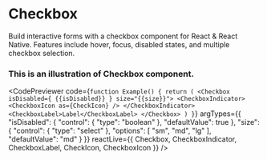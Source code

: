 
# Checkbox
Build interactive forms with a checkbox component for React & React Native. Features include hover, focus, disabled states, and multiple checkbox selection.
### This is an illustration of Checkbox component.
<CodePreviewer
  code={`function Example() {
  return (
    <Checkbox isDisabled={ {{isDisabled}} } size="{{size}}">
        <CheckboxIndicator>
            <CheckboxIcon as={CheckIcon} />
        </CheckboxIndicator>
        <CheckboxLabel>Label</CheckboxLabel>
    </Checkbox>
  )
}`}
  argTypes={{
  "isDisabled": {
    "control": {
      "type": "boolean"
    },
    "defaultValue": true
  },
  "size": {
    "control": {
      "type": "select"
    },
    "options": [
      "sm",
      "md",
      "lg"
    ],
    "defaultValue": "md"
  }
}}
  reactLive={{ Checkbox, CheckboxIndicator, CheckboxLabel, CheckIcon, CheckboxIcon }}
/>